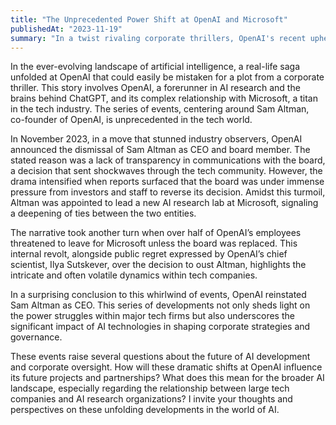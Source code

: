 ```yaml
---
title: "The Unprecedented Power Shift at OpenAI and Microsoft"
publishedAt: "2023-11-19"
summary: "In a twist rivaling corporate thrillers, OpenAI's recent upheaval, involving the dismissal and dramatic return of CEO Sam Altman, has shaken the tech world. This saga, intertwining OpenAI's future with Microsoft's strategic moves, not only highlights intense power dynamics within AI giants but also signals a new era in AI governance and tech partnerships."
---
```


In the ever-evolving landscape of artificial intelligence, a real-life saga unfolded at OpenAI that could easily be mistaken for a plot from a corporate thriller. This story involves OpenAI, a forerunner in AI research and the brains behind ChatGPT, and its complex relationship with Microsoft, a titan in the tech industry. The series of events, centering around Sam Altman, co-founder of OpenAI, is unprecedented in the tech world.

In November 2023, in a move that stunned industry observers, OpenAI announced the dismissal of Sam Altman as CEO and board member. The stated reason was a lack of transparency in communications with the board, a decision that sent shockwaves through the tech community. However, the drama intensified when reports surfaced that the board was under immense pressure from investors and staff to reverse its decision. Amidst this turmoil, Altman was appointed to lead a new AI research lab at Microsoft, signaling a deepening of ties between the two entities.

The narrative took another turn when over half of OpenAI’s employees threatened to leave for Microsoft unless the board was replaced. This internal revolt, alongside public regret expressed by OpenAI’s chief scientist, Ilya Sutskever, over the decision to oust Altman, highlights the intricate and often volatile dynamics within tech companies.

In a surprising conclusion to this whirlwind of events, OpenAI reinstated Sam Altman as CEO. This series of developments not only sheds light on the power struggles within major tech firms but also underscores the significant impact of AI technologies in shaping corporate strategies and governance.

These events raise several questions about the future of AI development and corporate oversight. How will these dramatic shifts at OpenAI influence its future projects and partnerships? What does this mean for the broader AI landscape, especially regarding the relationship between large tech companies and AI research organizations? I invite your thoughts and perspectives on these unfolding developments in the world of AI.

